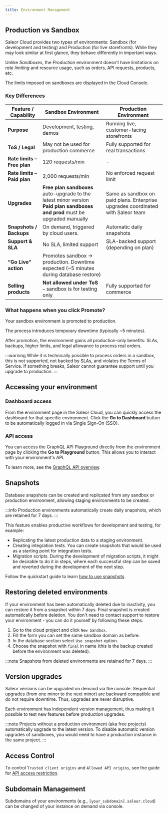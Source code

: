 ```yaml
---
title: Environment Management
---
```

## Production vs Sandbox

Saleor Cloud provides two types of environments: Sandbox (for development and testing) and Production (for live storefronts). While they may look similar at first glance, they behave differently in important ways.

Unlike _Sandboxes_, the _Production_ environment doesn't have limitations on _rate limiting_ and resource usage, such as orders, API requests, products, etc.

The limits imposed on sandboxes are displayed in the Cloud Console.

### Key Differences

| Feature / Capability        | Sandbox Environment                                                                  | Production Environment                                          |
|-----------------------------|--------------------------------------------------------------------------------------|----------------------------------------------------------------|
| **Purpose**                 | Development, testing, demos                                                          | Running live, customer-facing storefronts                      |
| **ToS / Legal**             | May not be used for production commerce                                              | Fully supported for real transactions                          |
| **Rate limits – Free plan** | 120 requests/min                                                                     | -                                                           |
| **Rate limits – Paid plan** | 2,000 requests/min                                                                   | No enforced request limit                                      |
| **Upgrades**                | **Free plan sandboxes** auto-upgrade to the latest minor version<br/> **Paid plan sandboxes and prod** must be upgraded manually | Same as sandbox on paid plans. Enterprise upgrades coordinated with Saleor team |
| **Snapshots / Backups**     | On demand, triggered by cloud users.                                                 | Automatic daily snapshots                                      |
| **Support & SLA**           | No SLA, limited support                                                              | SLA-backed support (depending on plan)                         |
| **“Go Live” action**        | Promotes sandbox → production. Downtime expected (~5 minutes during database restore)|                                                                |
| **Selling products**        | **Not allowed under ToS** – sandbox is for testing only                              | Fully supported for commerce                                   |

### What happens when you click Promote?

Your sandbox environment is promoted to production.

The process introduces temporary downtime (typically ~5 minutes).

After promotion, the environment gains all production-only benefits: SLAs, backups, higher limits, and legal allowance to process real orders.

:::warning 
While it is technically possible to process orders in a sandbox, this is not supported, not backed by SLAs, and violates the Terms of Service. If something breaks, Saleor cannot guarantee support until you upgrade to production.
:::

## Accessing your environment

### Dashboard access

From the environment page in the Saleor Cloud, you can quickly access the dashboard for that specific environment. Click the **Go to Dashboard** button to be automatically logged in via Single Sign-On (SSO).

### API access

You can access the GraphQL API Playground directly from the environment page by clicking the **Go to Playground** button. This allows you to interact with your environment's API.

To learn more, see the [GraphQL API overview](/api-usage/overview.mdx).

## Snapshots

Database snapshots can be created and replicated from any sandbox or production environment, allowing staging environments to be created.

:::info
Production environments automatically create daily snapshots, which are retained for 7 days.
:::

This feature enables productive workflows for development and testing, for example:

- Replicating the latest production data to a staging environment.
- Creating integration tests. You can create snapshots that would be used as a starting point for integration tests.
- Migration scripts. During the development of migration scripts, it might be desirable to do it in steps, where each successful step can be saved and reverted during the development of the next step.

Follow the quickstart guide to learn [how to use snapshots](/quickstart/cloud.mdx).

## Restoring deleted environments

If your environment has been automatically deleted due to inactivity, you can restore it from a snapshot within 7 days. Final snapshot is created automatically before deletion. You don't need to contact support to restore your environment - you can do it yourself by following these steps:

1. Go to the cloud project and click `New Sandbox`.
2. Fill the form you can set the same sandbox domain as before.
3. In the database section select `Use snapshot` option.
4. Choose the snapshot with `final` in name (this is the backup created before the environment was deleted).

:::note
Snapshots from deleted environments are retained for 7 days.
:::

## Version upgrades

Saleor versions can be upgraded on demand via the console. Sequential upgrades (from one minor to the next minor) are backward compatible and do not require downtime. Thus, upgrades are never disruptive.

Each environment has independent version management, thus making it possible to test new features before production upgrades.

:::note
Projects without a production environment (aka free projects) automatically upgrade to the latest version. To disable automatic version upgrades of sandboxes, you would need to have a production instance in the same project.
:::


## Access Control

To control `Trusted client origins` and `Allowed API origins`, see the guide for [API access restriction](/cloud/restricting-api-access.mdx).


## Subdomain Management

Subdomains of your environments (e.g., `[your_subdomain].saleor.cloud`) can be changed of your instance on demand via console.

